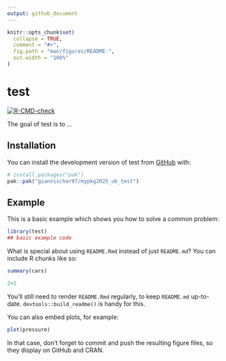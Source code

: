 ```yaml
---
output: github_document
---
```


<!-- README.md is generated from README.Rmd. Please edit that file -->

```r
knitr::opts_chunk$set(
  collapse = TRUE,
  comment = "#>",
  fig.path = "man/figures/README-",
  out.width = "100%"
)
```

# test

<!-- badges: start -->
[![R-CMD-check](https://github.com/giannischar97/mypkg2025_ub_test/actions/workflows/R-CMD-check.yaml/badge.svg)](https://github.com/giannischar97/mypkg2025_ub_test/actions/workflows/R-CMD-check.yaml)
<!-- badges: end -->

The goal of test is to ...

## Installation

You can install the development version of test from [GitHub](https://github.com/) with:

``` r
# install.packages("pak")
pak::pak("giannischar97/mypkg2025_ub_test")
```

## Example

This is a basic example which shows you how to solve a common problem:

```r
library(test)
## basic example code
```

What is special about using `README.Rmd` instead of just `README.md`? You can include R chunks like so:

```r
summary(cars)
```


```r
2+2
```
You'll still need to render `README.Rmd` regularly, to keep `README.md` up-to-date. `devtools::build_readme()` is handy for this.

You can also embed plots, for example:

```r
plot(pressure)
```

In that case, don't forget to commit and push the resulting figure files, so they display on GitHub and CRAN.
